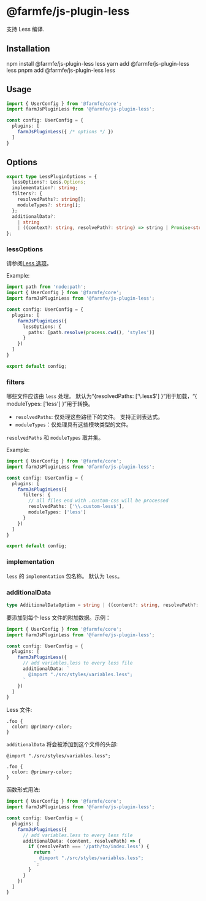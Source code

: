 
# @farmfe/js-plugin-less
支持 Less 编译.

## Installation

<Tabs>
  <TabItem value="npm" label="npm">
    <CodeBlock>npm install @farmfe/js-plugin-less less</CodeBlock>
  </TabItem>
  <TabItem value="yarn" label="yarn">
    <CodeBlock>yarn add @farmfe/js-plugin-less less</CodeBlock>
  </TabItem>
  <TabItem value="pnpm" label="pnpm">
    <CodeBlock>pnpm add @farmfe/js-plugin-less less</CodeBlock>
  </TabItem>
</Tabs>

## Usage
```ts {2,6}
import { UserConfig } from '@farmfe/core';
import farmJsPluginLess from '@farmfe/js-plugin-less';

const config: UserConfig = {
  plugins: [
    farmJsPluginLess({ /* options */ })
  ]
}
```

## Options
```ts
export type LessPluginOptions = {
  lessOptions?: Less.Options;
  implementation?: string;
  filters?: {
    resolvedPaths?: string[];
    moduleTypes?: string[];
  };
  additionalData?:
    | string
    | ((context?: string, resolvePath?: string) => string | Promise<string>);
};
```

### lessOptions
请参阅[Less 选项](https://lesscss.org/usage/#less-options)。

Example:
```ts
import path from 'node:path';
import { UserConfig } from '@farmfe/core';
import farmJsPluginLess from '@farmfe/js-plugin-less';

const config: UserConfig = {
  plugins: [
    farmJsPluginLess({
      lessOptions: {
        paths: [path.resolve(process.cwd(), 'styles')]
      }
    })
  ]
}

export default config;
```

### filters
哪些文件应该由 `less` 处理。 默认为“{resolvedPaths: ['\\.less$'] }”用于加载，“{ moduleTypes: ['less'] }”用于转换。

* `resolvedPaths`: 仅处理这些路径下的文件。 支持正则表达式。
* `moduleTypes`：仅处理具有这些模块类型的文件。

`resolvedPaths` 和 `moduleTypes` 取并集。

Example:
```ts
import { UserConfig } from '@farmfe/core';
import farmJsPluginLess from '@farmfe/js-plugin-less';

const config: UserConfig = {
  plugins: [
    farmJsPluginLess({
      filters: {
        // all files end with .custom-css will be processed
        resolvedPaths: ['\\.custom-less$'],
        moduleTypes: ['less']
      }
    })
  ]
}

export default config;
```

### implementation
`less` 的 `implementation` 包名称。 默认为 `less`。

### additionalData
```ts
type AdditionalDataOption = string | ((content?: string, resolvePath?: string) => string | Promise<string>);
```
要添加到每个 less 文件的附加数据。示例：
```ts
import { UserConfig } from '@farmfe/core';
import farmJsPluginLess from '@farmfe/js-plugin-less';

const config: UserConfig = {
  plugins: [
    farmJsPluginLess({
      // add variables.less to every less file
      additionalData: `
        @import "./src/styles/variables.less";
      `
    })
  ]
}
```
Less 文件:
```less title="index.less"
.foo {
  color: @primary-color;
}
```
`additionalData` 将会被添加到这个文件的头部:

```less title="index.less"
@import "./src/styles/variables.less";

.foo {
  color: @primary-color;
}
```

函数形式用法:
```ts
import { UserConfig } from '@farmfe/core';
import farmJsPluginLess from '@farmfe/js-plugin-less';

const config: UserConfig = {
  plugins: [
    farmJsPluginLess({
      // add variables.less to every less file
      additionalData: (content, resolvePath) => {
        if (resolvePath === '/path/to/index.less') {
          return `
            @import "./src/styles/variables.less";
          `;
        }
      }
    })
  ]
}
```
